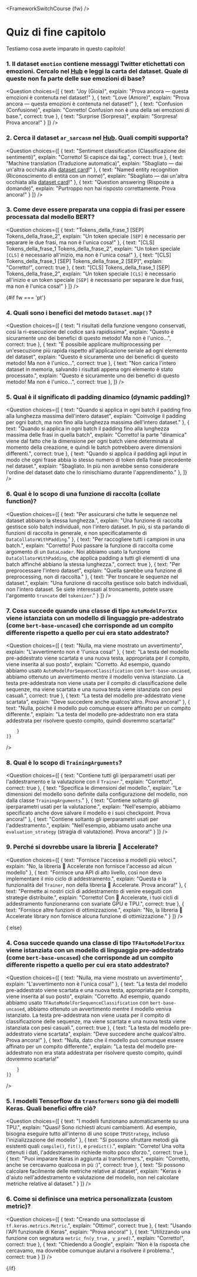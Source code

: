 <FrameworkSwitchCourse {fw} />

<!-- DISABLE-FRONTMATTER-SECTIONS -->

# Quiz di fine capitolo

Testiamo cosa avete imparato in questo capitolo!

### 1. Il dataset `emotion` contiene messaggi Twitter etichettati con emozioni. Cercalo nel [Hub](https://huggingface.co/datasets) e leggi la carta del dataset. Quale di queste non fa parte delle sue emozioni di base?

<Question
	choices={[
		{
			text: "Joy (Gioia)",
			explain: "Prova ancora — questa emozioni è contenuta nel dataset!"
		},
		{
			text: "Love (Amore)",
			explain: "Prova ancora — questa emozioni è contenuta nel dataset!"
		},
		{
			text: "Confusion (Confusione)",
			explain: "Corretto! Confusion non è una della sei emozioni di base.",
            correct: true
		},
        {
			text: "Surprise (Sorpresa)",
			explain: "Sorpresa! Prova ancora!"
		}
	]}
/>

### 2. Cerca il dataset `ar_sarcasm` nel [Hub](https://huggingface.co/datasets). Quali compiti supporta?

<Question
	choices={[
		{
			text: "Sentiment classification (Classificazione dei sentimenti)",
			explain: "Corretto! Si capisce dai tag.",
            correct: true
		},
		{
			text: "Machine translation (Traduzione automatica)",
			explain: "Sbagliato — dai un'altra occhiata alla <a href='https://huggingface.co/datasets/ar_sarcasm'>dataset card</a>!"
		},
		{
			text: "Named entity recognition (Riconoscimento di entità con un nome)",
			explain: "Sbagliato — dai un'altra occhiata alla <a href='https://huggingface.co/datasets/ar_sarcasm'>dataset card</a>!"
		},
        {
			text: "Question answering (Risposte a domande)",
			explain: "Purtroppo non hai risposto correttamente. Prova ancora!"
		}
	]}
/>

### 3. Come deve essere preparata una coppia di frasi per essere processata dal modello BERT?

<Question
	choices={[
		{
			text: "Tokens_della_frase_1 [SEP] Tokens_della_frase_2",
			explain: "Un token speciale <code>[SEP]</code> è necessario per separare le due frasi, ma non è l'unica cosa!"
		},
		{
			text: "[CLS] Tokens_della_frase_1 Tokens_della_frase_2",
			explain: "Un token speciale <code>[CLS]</code> è necessario all'inizio, ma non è l'unica cosa!"
		},
		{
			text: "[CLS] Tokens_della_frase_1 [SEP] Tokens_della_frase_2 [SEP]",
			explain: "Corretto!",
            correct: true
		},
        {
			text: "[CLS] Tokens_della_frase_1 [SEP] Tokens_della_frase_2",
			explain: "Un token speciale <code>[CLS]</code> è necessario all'inizio e un token speciale <code>[SEP]</code> è necessario per separare le due frasi, ma non è l'unica cosa!"
		}
	]}
/>

{#if fw === 'pt'}
### 4. Quali sono i benefici del metodo `Dataset.map()`?

<Question
	choices={[
		{
			text: "I risultati della funzione vengono conservati, così la ri-esecuzione del codice sarà rapidissima",
			explain: "Questo è sicuramente uno dei benefici di questo metodo! Ma non è l'unico...",
            correct: true
		},
		{
			text: "È possibile applicare multiprocessing per un'esecuzione più rapida rispetto all'applicazione seriale ad ogni elemento del dataset",
			explain: "Questo è sicuramente uno dei benefici di questo metodo! Ma non è l'unico...",
            correct: true
		},
		{
			text: "Non carica l'intero dataset in memoria, salvando i risultati appena ogni elemento è stato processato.",
			explain: "Questo è sicuramente uno dei benefici di questo metodo! Ma non è l'unico...",
            correct: true
		},
	]}
/>

### 5. Qual è il significato di padding dinamico (dynamic padding)?

<Question
	choices={[
		{
			text: "Quando si applica in ogni batch il padding fino alla lunghezza massima dell'intero dataset",
			explain: "Coinvolge il padding per ogni batch, ma non fino alla lunghezza massima dell'intero dataset."
		},
		{
			text: "Quando si applica in ogni batch il padding fino alla lunghezza massima delle frasi in quella batch",
			explain: "Corretto! la parte \"dinamica\" viene dal fatto che la dimensione per ogni batch viene determinata al momento della creazione, e quindi le batch potrebbero avere dimensioni differenti.",
            correct: true
		},
		{
			text: "Quando si applica il padding agli input in modo che ogni frase abbia lo stesso numero di token della frase precedente nel dataset.",
			explain: "Sbagliato. In più non avrebbe senso considerare l'ordine del dataset dato che lo rimischiamo durante l'apprendimento."
		},
	]}
/>

### 6. Qual è lo scopo di una funzione di raccolta (collate function)?

<Question
	choices={[
		{
			text: "Per assicurarsi che tutte le sequenze nel dataset abbiano la stessa lunghezza.",
			explain: "Una funzione di raccolta gestisce solo batch individuali, non l'intero dataset. In più, si sta parlando di funzioni di raccolta in generale, e non specificatamente di <code>DataCollatorWithPadding</code>."
		},
		{
			text: "Per raccogliere tutti i campioni in una batch.",
			explain: "Corretto! Puoi passare la funzione di raccolta come argomento di un <code>DataLoader</code>. Noi abbiamo usato la funzione <code>DataCollatorWithPadding</code>, che applica padding a tutti gli elementi di una batch affinché abbiano la stessa lunghezza.",
            correct: true
		},
		{
			text: "Per preprocessare l'intero dataset",
			explain: "Quella sarebbe una funzione di preprocessing, non di raccolta."
		},
        {
			text: "Per troncare le sequenze nel dataset.",
			explain: "Una funzione di raccolta gestisce solo batch individuali, non l'intero dataset. Se siete interessati al troncamento, potete usare l'argomento <code>truncate</code> del <code>tokenizer</code>."
		}
	]}
/>

### 7. Cosa succede quando una classe di tipo `AutoModelForXxx` viene istanziata con un modello di linguaggio pre-addestrato (come `bert-base-uncased`) che corrisponde ad un compito differente rispetto a quello per cui era stato addestrato?

<Question
	choices={[
		{
			text: "Nulla, ma viene mostrato un avvertimento",
			explain: "L'avvertimento non è 'l'unica cosa!"
		},
		{
			text: "La testa del modello pre-addestrato viene scartata e una nuova testa, appropriata per il compito, viene inserita al suo posto",
			explain: "Corretto. Ad esempio, quando abbiamo usato <code>AutoModelForSequenceClassification</code> con <code>bert-base-uncased</code>, abbiamo ottenuto un avvertimento mentre il modello veniva istanziato. La testa pre-addestrata non viene usata per il compito di classificazione delle sequenze, ma viene scartata e una nuova testa viene istanziata con pesi casuali.",
            correct: true
		},
		{
			text: "La testa del modello pre-addestrato viene scartata",
			explain: "Deve succedere anche qualcos'altro. Prova ancora!"
		},
        {
			text: "Nulla, poiché il modello può comunque essere affinato per un compito differente.",
			explain: "La testa del modello pre-addestrato non era stata addestrata per risolvere questo compito, quindi dovremmo scartarla!"

		}
	]}
/>

### 8. Qual è lo scopo di `TrainingArguments`?

<Question
	choices={[
		{
			text: "Contiene tutti gli iperparametri usati per l'addestramento e la valutazione con il <code>Trainer</code>.",
			explain: "Corretto!",
            correct: true
		},
		{
			text: "Specifica le dimensioni del modello.",
			explain: "Le dimensioni del modello sono definite dalla configurazione del modello, non dalla classe <code>TrainingArguments</code>."
		},
		{
			text: "Contiene soltanto gli iperparametri usati per la valutazione.",
			explain: "Nell'esempio, abbiamo specificato anche dove salvare il modello e i suoi checkpoint. Prova ancora!"
		},
        {
			text: "Contiene soltanto gli iperparametri usati per l'addestramento.",
			explain: "Nell'esempio, abbiamo usato anche una <code>evaluation_strategy</code> (stragia di valutazione). Prova ancora!"
		}
	]}
/>

### 9. Perché si dovrebbe usare la libreria 🤗 Accelerate?

<Question
	choices={[
		{
			text: "Fornisce l'accesso a modelli più veloci.",
			explain: "No, la libreria 🤗 Accelerate non fornisce l'accesso ad alcun modello"
		},
		{
			text: "Fornisce una API di alto livello, così non devo implementare il mio ciclo di addestramento.",
			explain: "Questa è la funzionalità del <code>Trainer</code>, non della libreria 🤗 Accelerate. Prova ancora!"
		},
		{
			text: "Permette ai nostri cicli di addestramento di venire eseguiti con strategie distribuite.",
			explain: "Corretto! Con 🤗 Accelerate, i tuoi cicli di addestramento funzioneranno con svariate GPU e TPU.",
            correct: true
		},
        {
			text: "Fornisce altre funzioni di ottimizzazione.",
			explain: "No, la libreria 🤗 Accelerate library non fornisce alcuna funzione di ottimizzazione."
		}
	]}
/>

{:else}
### 4. Cosa succede quando una classe di tipo `TFAutoModelForXxx` viene istanziata con un modello di linguaggio pre-addestrato (come `bert-base-uncased`) che corrisponde ad un compito differente rispetto a quello per cui era stato addestrato?

<Question
	choices={[
		{
			text: "Nulla, ma viene mostrato un avvertimento",
			explain: "L'avvertimento non è l'unica cosa!"
		},
		{
			text: "La testa del modello pre-addestrato viene scartata e una nuova testa, appropriata per il compito, viene inserita al suo posto",
			explain: "Corretto. Ad esempio, quando abbiamo usato <code>TFAutoModelForSequenceClassification</code> con <code>bert-base-uncased</code>, abbiamo ottenuto un avvertimento mentre il modello veniva istanziato. La testa pre-addestrata non viene usata per il compito di classificazione delle sequenze, ma viene scartata e una nuova testa viene istanziata con pesi casuali.",
            correct: true
		},
		{
			text: "La testa del modello pre-addestrato viene scartata",
			explain: "Deve succedere anche qualcos'altro. Prova ancora!"
		},
        {
			text: "Nulla, dato che il modello può comunque essere affinato per un compito differente.",
			explain: "La testa del modello pre-addestrato non era stata addestrata per risolvere questo compito, quindi dovremmo scartarla!"

		}
	]}
/>

### 5. I modelli Tensorflow da `transformers` sono già dei modelli Keras. Quali benefici offre ciò?

<Question
	choices={[
		{
			text: "I modelli funzionano automaticamente su una TPU.",
			explain: "Quasi! Sono richiesti alcuni cambiamenti. Ad esempio, bisogna eseguire tutto all'interno di uno scope <code>TPUStrategy</code>, incluso l'inizializzazione del modello"
		},
		{
			text: "Si possono sfruttare metodi già esistenti quali <code>compile()</code>, <code>fit()</code>, e <code>predict()</code>.",
			explain: "Correto! Una volta ottenuti i dati, l'addestramento richiede molto poco sforzo.",
            correct: true
		},
		{
			text: "Puoi imparare Keras in aggiunta ai transformers.",
			explain: "Corretto, anche se cercavamo qualcosa in pù :)",
			correct: true
		},
        {
			text: "Si possono calcolare facilmente delle metriche relative al dataset",
			explain: "Keras è d'aiuto nell'addestramento e valutazione del modello, non nel calcolare metriche relative al dataset."
		}
	]}
/>

### 6. Come si definisce una metrica personalizzata (custom metric)?

<Question
	choices={[
		{
			text: "Creando una sottoclasse di <code>tf.keras.metrics.Metric</code>.",
			explain: "Ottimo!",
			correct: true
		},
		{
			text: "Usando l'API funzionale di Keras",
			explain: "Prova ancora!"
		},
		{
			text: "Utilizzando una funzione con segnatura <code>metric_fn(y_true, y_pred)</code>.",
			explain: "Corretto!",
			correct: true
		},
        {
			text: "Chiedendo a Google",
			explain: "Non è la risposta che cercavamo, ma dovrebbe comunque aiutarvi a risolvere il problema.",
			correct: true
		}
	]}
/>

{/if}
